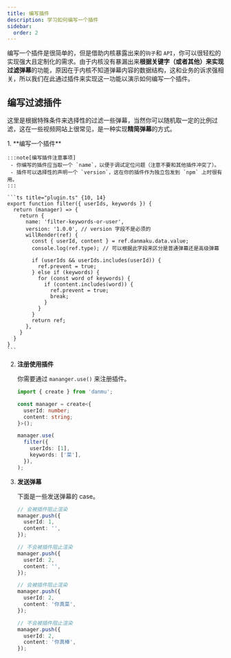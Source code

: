 ```yaml
---
title: 编写插件
description: 学习如何编写一个插件
sidebar:
  order: 2
---
```



编写一个插件是很简单的，但是借助内核暴露出来的`钩子`和 `API`，你可以很轻松的实现强大且定制化的需求。由于内核没有暴漏出来**根据关键字（或者其他）来实现过滤弹幕**的功能，原因在于内核不知道弹幕内容的数据结构，这和业务的诉求强相关，所以我们在此通过插件来实现这一功能以演示如何编写一个插件。

## 编写过滤插件

这里是根据特殊条件来选择性的过滤一些弹幕，当然你可以随机取一定的比例过滤，这在一些视频网站上很常见，是一种实现**精简弹幕**的方式。

<Steps>
1. **编写一个插件**

    :::note[编写插件注意事项]
     - 你编写的插件应当取一个 `name`，以便于调试定位问题（注意不要和其他插件冲突了）。
     - 插件可以选择性的声明一个 `version`，这在你的插件作为独立包发到 `npm` 上时很有用。
    :::

    ```ts title="plugin.ts" {10, 14}
    export function filter({ userIds, keywords }) {
      return (manager) => {
        return {
          name: 'filter-keywords-or-user',
          version: '1.0.0', // version 字段不是必须的
          willRender(ref) {
            const { userId, content } = ref.danmaku.data.value;
            console.log(ref.type); // 可以根据此字段来区分是普通弹幕还是高级弹幕

            if (userIds && userIds.includes(userId)) {
              ref.prevent = true;
            } else if (keywords) {
              for (const word of keywords) {
                if (content.includes(word)) {
                  ref.prevent = true;
                  break;
                }
              }
            }
            return ref;
          },
        }
      }
    }
    ```

2.  **注册使用插件**

    你需要通过 `mananger.use()` 来注册插件。

    ```ts title="init.ts" {12-13}
    import { create } from 'danmu';

    const manager = create<{
      userId: number;
      content: string;
    }>();

    manager.use(
      filter({
        userIds: [1],
        keywords: ['菜'],
      }),
    );
    ```

3.  **发送弹幕**

    下面是一些发送弹幕的 case。

    ```ts {3, 9, 16, 22}
    // 会被插件阻止渲染
    manager.push({
      userId: 1,
      content: '',
    });

    // 不会被插件阻止渲染
    manager.push({
      userId: 2,
      content: '',
    });

    // 会被插件阻止渲染
    manager.push({
      userId: 2,
      content: '你真菜',
    });

    // 不会被插件阻止渲染
    manager.push({
      userId: 2,
      content: '你真棒',
    });
    ```

</Steps>
